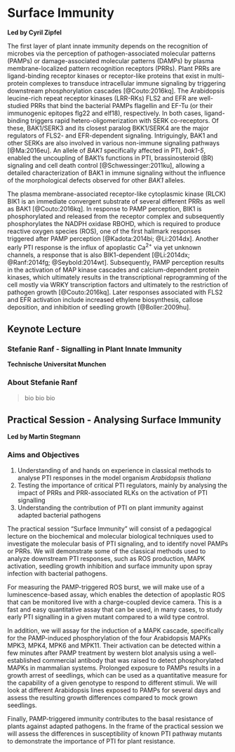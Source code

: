 # Surface Immunity {-}

**Led by Cyril Zipfel**

The first layer of plant innate immunity depends on the recognition of microbes via the perception of pathogen-associated molecular patterns (PAMPs) or damage-associated molecular patterns (DAMPs) by plasma membrane-localized pattern recognition receptors (PRRs). Plant PRRs are ligand-binding receptor kinases or receptor-like proteins that exist in multi-protein complexes to transduce intracellular immune signaling by triggering downstream phosphorylation cascades [@Couto:2016kq]. The Arabidopsis leucine-rich repeat receptor kinases (LRR-RKs) FLS2 and EFR are well-studied PRRs that bind the bacterial PAMPs flagellin and EF-Tu (or their immunogenic epitopes flg22 and elf18), respectively. In both cases, ligand-binding triggers rapid hetero-oligomerization with SERK co-receptors. Of these, BAK1/SERK3 and its closest paralog BKK1/SERK4 are the major regulators of FLS2- and EFR-dependent signaling. Intriguingly, BAK1 and other SERKs are also involved in various non-immune signaling pathways [@Ma:2016eu]. An allele of _BAK1_ specifically affected in PTI, _bak1-5_, enabled the uncoupling of BAK1’s functions in PTI, brassinosteroid (BR) signaling and cell death control [@Schwessinger:2011ku], allowing a detailed characterization of BAK1 in immune signaling without the influence of the morphological defects observed for other _BAK1_ alleles.

The plasma membrane-associated receptor-like cytoplasmic kinase (RLCK) BIK1 is an immediate convergent substrate of several different PRRs as well as BAK1 [@Couto:2016kq]. In response to PAMP perception, BIK1 is phosphorylated and released from the receptor complex and subsequently phosphorylates the NADPH oxidase RBOHD, which is required to produce reactive oxygen species (ROS), one of the first hallmark responses triggered after PAMP perception [@Kadota:2014bi; @Li:2014dx]. Another early PTI response is the influx of apoplastic Ca^2+^ via yet unknown channels, a response that is also BIK1-dependent [@Li:2014dx; @Ranf:2014fg; @Seybold:2014wt]. Subsequently, PAMP perception results in the activation of MAP kinase cascades and calcium-dependent protein kinases, which ultimately results in the transcriptional reprogramming of the cell mostly via WRKY transcription factors and ultimately to the restriction of pathogen growth [@Couto:2016kq]. Later responses associated with FLS2 and EFR activation include increased ethylene biosynthesis, callose deposition, and inhibition of seedling growth [@Boller:2009hu].

## Keynote Lecture {-}

### Stefanie Ranf - Signalling in Plant Innate Immunity {-}
**Technische Universitat Munchen**

### About Stefanie Ranf {-}

> bio bio bio

## Practical Session - Analysing Surface Immunity {-}

**Led by Martin Stegmann**

### Aims and Objectives {-}

1. Understanding of and hands on experience in classical methods to analyse PTI responses in the model organism _Arabidopsis thaliana_
2. Testing the importance of critical PTI regulators, mainly by analysing the impact of PRRs and PRR-associated RLKs on the activation of PTI signalling 
3. Understanding the contribution of PTI on plant immunity against adapted bacterial pathogens

The practical session “Surface Immunity” will consist of a pedagogical lecture on the biochemical and molecular biological techniques used to investigate the molecular basis of PTI signaling, and to identify novel PAMPs or PRRs. We will demonstrate some of the classical methods used to analyze downstream PTI responses, such as ROS production, MAPK activation, seedling growth inhibition and surface immunity upon spray infection with bacterial pathogens.

For measuring the PAMP-triggered ROS burst, we will make use of a luminescence-based assay, which enables the detection of apoplastic ROS that can be monitored live with a charge-coupled device camera. This is a fast and easy quantitative assay that can be used, in many cases, to study early PTI signalling in a given mutant compared to a wild type control.

In addition, we will assay for the induction of a MAPK cascade, specifically for the PAMP-induced phosphorylation of the four Arabidopsis MAPKs MPK3, MPK4, MPK6 and MPK11. Their activation can be detected within a few minutes after PAMP treatment by western blot analysis using a well-established commercial antibody that was raised to detect phosphorylated MAPKs in mammalian systems.
Prolonged exposure to PAMPs results in a growth arrest of seedlings, which can be used as a quantitative measure for the capability of a given genotype to respond to different stimuli. We will look at different Arabidopsis lines exposed to PAMPs for several days and assess the resulting growth differences compared to mock grown seedlings.

Finally, PAMP-triggered immunity contributes to the basal resistance of plants against adapted pathogens. In the frame of the practical session we will assess the differences in susceptibility of known PTI pathway mutants to demonstrate the importance of PTI for plant resistance.
